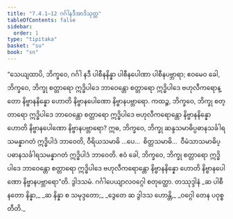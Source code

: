 ```yaml
---
title: "7.4.1–12 ဂင်္ဂါနဒီအာဒိသုတ္တ"
tableOfContents: false
sidebar:
  order: 1
type: "tipitaka"
basket: "su"
book: "sn"
---
```



<DynamicBreadcrumb />

<Division number="845–856" book="sn" e="ch" v="18" p="410">

<Paragraph number="1526" book="sn">
“သေယျထာပိ, ဘိက္ခဝေ, ဂင်္ဂါ နဒီ ပါစီနနိန္နာ ပါစီနပေါဏာ ပါစီနပဗ္ဘာရာ; ဧဝမေဝ ခေါ, ဘိက္ခဝေ, ဘိက္ခု စတ္တာရော ဣဒ္ဓိပါဒေ ဘာဝေန္တော စတ္တာရော ဣဒ္ဓိပါဒေ ဗဟုလီကရောန္တော နိဗ္ဗာနနိန္နော ဟောတိ နိဗ္ဗာနပေါဏော နိဗ္ဗာနပဗ္ဘာရော. ကထဉ္စ, ဘိက္ခဝေ, ဘိက္ခု စတ္တာရော ဣဒ္ဓိပါဒေ ဘာဝေန္တော စတ္တာရော ဣဒ္ဓိပါဒေ ဗဟုလီကရောန္တော နိဗ္ဗာနနိန္နော ဟောတိ နိဗ္ဗာနပေါဏော နိဗ္ဗာနပဗ္ဘာရော? ဣဓ, ဘိက္ခဝေ, ဘိက္ခု ဆန္ဒသမာဓိပ္ပဓာနသင်္ခါရသမန္နာဂတံ ဣဒ္ဓိပါဒံ ဘာဝေတိ, ဝီရိယသမာဓိ …ပေ…  စိတ္တသမာဓိ…  ဝီမံသာသမာဓိပ္ပဓာနသင်္ခါရသမန္နာဂတံ ဣဒ္ဓိပါဒံ ဘာဝေတိ.
</Paragraph>

<Paragraph number="1527" book="sn">
ဧဝံ ခေါ, ဘိက္ခဝေ, ဘိက္ခု စတ္တာရော ဣဒ္ဓိပါဒေ ဘာဝေန္တော စတ္တာရော ဣဒ္ဓိပါဒေ ဗဟုလီကရောန္တော နိဗ္ဗာနနိန္နော ဟောတိ နိဗ္ဗာနပေါဏော နိဗ္ဗာနပဗ္ဘာရော”တိ.

</Paragraph>
</Division>

<Paragraph number="1528" type="center" book="sn">
ဒွါဒသမံ.



</Paragraph>

<Paragraph number="1529" type="center" book="sn">
ဂင်္ဂါပေယျာလဝဂ္ဂေါ စတုတ္ထော.



</Paragraph>

<Paragraph number="1530" type="center" book="sn">
တဿုဒ္ဒါနံ


</Paragraph>

<Paragraph number="1531" type="verses" book="sn">
_ဆ ပါစီနတော နိန္နာ,_  
_ဆ နိန္နာ စ သမုဒ္ဒတော;_  
_ဒွေတေ ဆ ဒွါဒသ ဟောန္တိ,_  
_ဝဂ္ဂေါ တေန ပဝုစ္စတီတိ._
</Paragraph>
